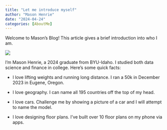 ```yaml
---
title: "Let me introduce myself"
author: "Mason Henrie"
date: "2024-04-24"
categories: [AboutMe]
---
```


Welcome to Mason's Blog! This article gives a brief introduction into who I am.

![](thumbnail.jpg)

I'm Mason Henrie, a 2024 graduate from BYU-Idaho. I studied both data science and finance in college. Here's some quick facts:

- I love lifting weights and running long distance. I ran a 50k in December 2023 in Eugene, Oregon.

- I love geography. I can name all 195 countries off the top of my head.

- I love cars. Challenge me by showing a picture of a car and I will attempt to name the model.

- I love designing floor plans. I've built over 10 floor plans on my phone via apps.





